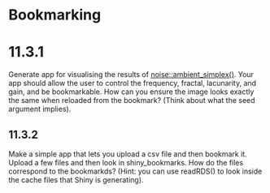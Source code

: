 # Bookmarking

# 11.3.1 {-}

:::question
Generate app for visualising the results of [noise::ambient_simplex()](https://ambient.data-imaginist.com/reference/noise_simplex.html). Your app should allow the user to control the frequency, fractal, lacunarity, and gain, and be bookmarkable. How can you ensure the image looks exactly the same when reloaded from the bookmark? (Think about what the seed argument implies).
:::

## 11.3.2 {-}

:::question
Make a simple app that lets you upload a csv file and then bookmark it. Upload a few files and then look in shiny_bookmarks. How do the files correspond to the bookmarkds? (Hint: you can use readRDS() to look inside the cache files that Shiny is generating).
:::
